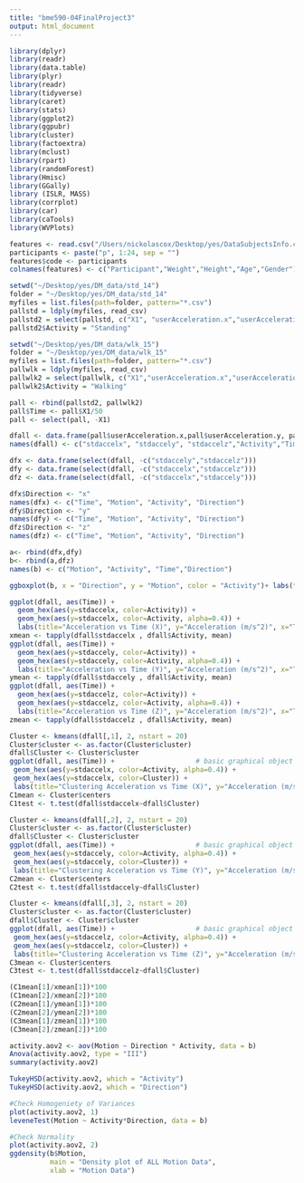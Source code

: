 ```yaml
---
title: "bme590-04FinalProject3"
output: html_document
---
```


```r
library(dplyr)
library(readr)
library(data.table)
library(plyr)
library(readr)
library(tidyverse)
library(caret)
library(stats)
library(ggplot2)
library(ggpubr)
library(cluster)
library(factoextra)
library(mclust)
library(rpart)
library(randomForest)
library(Hmisc)
library(GGally)
library (ISLR, MASS)
library(corrplot)
library(car)
library(caTools)
library(WVPlots)

features <- read.csv("/Users/nickolascox/Desktop/yes/DataSubjectsInfo.csv")
participants <- paste("p", 1:24, sep = "")
features$code <- participants
colnames(features) <- c("Participant","Weight","Height","Age","Gender")

setwd("~/Desktop/yes/DM_data/std_14")
folder = "~/Desktop/yes/DM_data/std_14"
myfiles = list.files(path=folder, pattern="*.csv")
pallstd = ldply(myfiles, read_csv)
pallstd2 = select(pallstd, c("X1", "userAcceleration.x","userAcceleration.y","userAcceleration.z"))
pallstd2$Activity = "Standing"

setwd("~/Desktop/yes/DM_data/wlk_15")
folder = "~/Desktop/yes/DM_data/wlk_15"
myfiles = list.files(path=folder, pattern="*.csv")
pallwlk = ldply(myfiles, read_csv)
pallwlk2 = select(pallwlk, c("X1","userAcceleration.x","userAcceleration.y","userAcceleration.z"))
pallwlk2$Activity = "Walking"

pall <- rbind(pallstd2, pallwlk2)
pall$Time <- pall$X1/50 
pall <- select(pall, -X1)

dfall <- data.frame(pall$userAcceleration.x,pall$userAcceleration.y, pall$userAcceleration.z,pall$Activity, pall$Time)
names(dfall) <- c("stdaccelx", "stdaccely", "stdaccelz","Activity","Time")

dfx <- data.frame(select(dfall, -c("stdaccely","stdaccelz")))
dfy <- data.frame(select(dfall, -c("stdaccelx","stdaccelz")))
dfz <- data.frame(select(dfall, -c("stdaccelx","stdaccely")))

dfx$Direction <- "x"
names(dfx) <- c("Time", "Motion", "Activity", "Direction")
dfy$Direction <- "y"
names(dfy) <- c("Time", "Motion", "Activity", "Direction")
dfz$Direction <- "z"
names(dfz) <- c("Time", "Motion", "Activity", "Direction")

a<- rbind(dfx,dfy)
b<- rbind(a,dfz)
names(b) <- c("Motion", "Activity", "Time","Direction")
```

```r
ggboxplot(b, x = "Direction", y = "Motion", color = "Activity")+ labs(title="Motion Data vs Activity and Direction")

ggplot(dfall, aes(Time)) +                    
  geom_hex(aes(y=stdaccelx, color=Activity)) +  
  geom_hex(aes(y=stdaccelx, color=Activity, alpha=0.4)) +
  labs(title="Acceleration vs Time (X)", y="Acceleration (m/s^2)", x="Time (s)")  
xmean <- tapply(dfall$stdaccelx , dfall$Activity, mean)
ggplot(dfall, aes(Time)) +                    
  geom_hex(aes(y=stdaccely, color=Activity)) +  
  geom_hex(aes(y=stdaccely, color=Activity, alpha=0.4)) +
  labs(title="Acceleration vs Time (Y)", y="Acceleration (m/s^2)", x="Time (s)") 
ymean <- tapply(dfall$stdaccely , dfall$Activity, mean) 
ggplot(dfall, aes(Time)) +                    
  geom_hex(aes(y=stdaccelz, color=Activity)) +  
  geom_hex(aes(y=stdaccelz, color=Activity, alpha=0.4)) +
  labs(title="Acceleration vs Time (Z)", y="Acceleration (m/s^2)", x="Time (s)") 
zmean <- tapply(dfall$stdaccelz , dfall$Activity, mean)

Cluster <- kmeans(dfall[,1], 2, nstart = 20)
Cluster$cluster <- as.factor(Cluster$cluster)
dfall$Cluster <- Cluster$cluster
ggplot(dfall, aes(Time)) +                    # basic graphical object
 geom_hex(aes(y=stdaccelx, color=Activity, alpha=0.4)) +
 geom_hex(aes(y=stdaccelx, color=Cluster)) +
 labs(title="Clustering Acceleration vs Time (X)", y="Acceleration (m/s^2)", x="Time (s)") 
C1mean <- Cluster$centers
C1test <- t.test(dfall$stdaccelx~dfall$Cluster)

Cluster <- kmeans(dfall[,2], 2, nstart = 20)
Cluster$cluster <- as.factor(Cluster$cluster)
dfall$Cluster <- Cluster$cluster
ggplot(dfall, aes(Time)) +                    # basic graphical object
 geom_hex(aes(y=stdaccely, color=Activity, alpha=0.4)) +
 geom_hex(aes(y=stdaccely, color=Cluster)) +
 labs(title="Clustering Acceleration vs Time (Y)", y="Acceleration (m/s^2)", x="Time (s)") 
C2mean <- Cluster$centers
C2test <- t.test(dfall$stdaccely~dfall$Cluster)

Cluster <- kmeans(dfall[,3], 2, nstart = 20)
Cluster$cluster <- as.factor(Cluster$cluster)
dfall$Cluster <- Cluster$cluster
ggplot(dfall, aes(Time)) +                    # basic graphical object
 geom_hex(aes(y=stdaccelz, color=Activity, alpha=0.4)) +
 geom_hex(aes(y=stdaccelz, color=Cluster)) +
 labs(title="Clustering Acceleration vs Time (Z)", y="Acceleration (m/s^2)", x="Time (s)") 
C3mean <- Cluster$centers
C3test <- t.test(dfall$stdaccelz~dfall$Cluster)

(C1mean[1]/xmean[1])*100
(C1mean[2]/xmean[2])*100
(C2mean[1]/ymean[1])*100
(C2mean[2]/ymean[2])*100
(C3mean[1]/zmean[1])*100
(C3mean[2]/zmean[2])*100

activity.aov2 <- aov(Motion ~ Direction * Activity, data = b)
Anova(activity.aov2, type = "III")
summary(activity.aov2)

TukeyHSD(activity.aov2, which = "Activity")
TukeyHSD(activity.aov2, which = "Direction")

#Check Homogeniety of Variances
plot(activity.aov2, 1)
leveneTest(Motion ~ Activity*Direction, data = b)

#Check Normality
plot(activity.aov2, 2)
ggdensity(b$Motion,
          main = "Density plot of ALL Motion Data",
          xlab = "Motion Data")


```